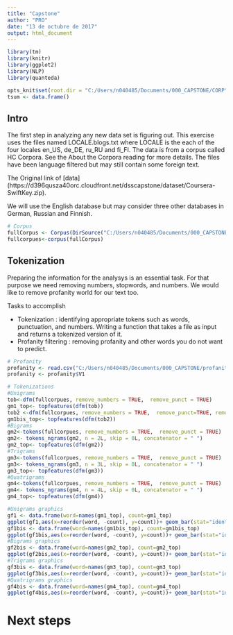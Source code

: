 ---
title: "Capstone"
author: "PRO"
date: "13 de octubre de 2017"
output: html_document
---

```{r, echo=FALSE, include=FALSE}
library(tm)
library(knitr)
library(ggplot2)
library(NLP)
library(quanteda)

opts_knit$set(root.dir = "C:/Users/n040485/Documents/000_CAPSTONE/CORP")
tsum <- data.frame()

```

## Intro
 
The first step in analyzing any new data set is figuring out.
This exercise uses the files named LOCALE.blogs.txt where LOCALE is the each of the four locales en_US, de_DE, ru_RU and fi_FI. The data is from a corpus called HC Corpora. See the About the Corpora reading for more details. The files have been language filtered but may still contain some foreign text.

The Original link of [data] (https://d396qusza40orc.cloudfront.net/dsscapstone/dataset/Coursera-SwiftKey.zip).

We will use the English database but may consider three other databases in German, Russian and Finnish.




```{r, echo=FALSE,include=FALSE, warning=FALSE}

# Corpus
fullCorpus <- Corpus(DirSource("C:/Users/n040485/Documents/000_CAPSTONE/SAMPLE"), readerControl = list(language="en_US"))
fullcorpues<-corpus(fullCorpus)

```


## Tokenization

Preparing the information for the analysys is an essential task. For that purpose we need removing numbers, stopwords, and numbers. We would like to remove profanity world for our text too.

Tasks to accomplish

- Tokenization : identifying appropriate tokens such as words, punctuation, and numbers. Writing a function that takes a file as input and returns a tokenized version of it.
- Profanity filtering : removing profanity and other words you do not want to predict.


```{r, echo=FALSE, warning=FALSE}
# Profanity
profanity <- read.csv("C:/Users/n040485/Documents/000_CAPSTONE/profanity_list.csv", header=FALSE, stringsAsFactors=FALSE)
profanity <- profanity$V1

# Tokenizations
#Unigrams
tob<-dfm(fullcorpues, remove_numbers = TRUE,  remove_punct = TRUE)
gm1_top<- topfeatures(dfm(tob))
tob2 <-dfm(fullcorpues, remove_numbers = TRUE,  remove_punct=TRUE, remove=stopwords("english"))
gm1bis_top<- topfeatures(dfm(tob2))
#Bigrams
gm2<-tokens(fullcorpues, remove_numbers = TRUE,  remove_punct = TRUE)
gm2<- tokens_ngrams(gm2, n = 2L, skip = 0L, concatenator = " ")
gm2_top<- topfeatures(dfm(gm2))
#Trigrams
gm3<-tokens(fullcorpues, remove_numbers = TRUE,  remove_punct = TRUE)
gm3<- tokens_ngrams(gm3, n = 3L, skip = 0L, concatenator = " ")
gm3_top<- topfeatures(dfm(gm3))
#Quatrigrams
gm4<-tokens(fullcorpues, remove_numbers = TRUE,  remove_punct = TRUE)
gm4<- tokens_ngrams(gm4, n = 4L, skip = 0L, concatenator = " ")
gm4_top<- topfeatures(dfm(gm4))


```

```{r, results='asis', echo=FALSE, warning=FALSE}
#Unigrams graphics
gf1 <- data.frame(word=names(gm1_top), count=gm1_top)
ggplot(gf1,aes(x=reorder(word, -count), y=count))+ geom_bar(stat="identity")+ xlab('Count') + ylab('Words (unigrams)') + ggtitle('Most Common Unigrams Including Stop Words') 
gf1bis <- data.frame(word=names(gm1bis_top), count=gm1bis_top)
ggplot(gf1bis,aes(x=reorder(word, -count), y=count))+ geom_bar(stat="identity")+ xlab('Count') + ylab('Words (unigrams)') + ggtitle('Most Common Unigrams non Including Stop Words') 
#Bigrams graphics
gf2bis <- data.frame(word=names(gm2_top), count=gm2_top)
ggplot(gf2bis,aes(x=reorder(word, -count), y=count))+ geom_bar(stat="identity")+ xlab('Count') + ylab('Words (bigrams)') + ggtitle('Most Common Bigrams non Including Stop Words') 
#Trigrams graphics
gf3bis <- data.frame(word=names(gm3_top), count=gm3_top)
ggplot(gf3bis,aes(x=reorder(word, -count), y=count))+ geom_bar(stat="identity")+ xlab('Count') + ylab('Words (Trigrams)') + ggtitle('Most Common Trigrams non Including Stop Words')
#Quatrigrams graphics
gf4bis <- data.frame(word=names(gm4_top), count=gm4_top)
ggplot(gf4bis,aes(x=reorder(word, -count), y=count))+ geom_bar(stat="identity")+ xlab('Count') + ylab('Words (Trigrams)') + ggtitle('Most Common Quatrigrams non Including Stop Words')


```

# Next steps

